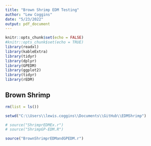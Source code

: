 ```yaml
---
title: "Brown Shrimp EDM Testing"
author: "Lew Coggins"
date: "5/23/2022"
output: pdf_document
---
```


```r
knitr::opts_chunk$set(echo = FALSE)
#knitr::opts_chunk$set(echo = TRUE)
library(readxl)
library(kableExtra)
library(tidyr)
library(dplyr)
library(GPEDM)
library(ggplot2)
library(tidyr)
library(rEDM)

```

## Brown Shrimp

```r

rm(list = ls())

setwd("C:\\Users\\lewis.coggins\\Documents\\GitHub\\EDMShrimp")

# source("ShrimprEDMEx.r")
# source("ShrimpGP-EDM.R")

source("BrownShrimprEDMandGPEDM.r")

```